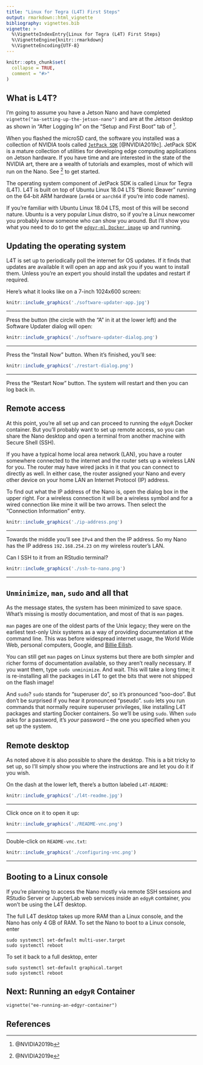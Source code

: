 ```yaml
---
title: "Linux for Tegra (L4T) First Steps"
output: rmarkdown::html_vignette
bibliography: vignettes.bib
vignette: >
  %\VignetteIndexEntry{Linux for Tegra (L4T) First Steps}
  %\VignetteEngine{knitr::rmarkdown}
  %\VignetteEncoding{UTF-8}
---
```


```r
knitr::opts_chunk$set(
  collapse = TRUE,
  comment = "#>"
)
```

## What is L4T?
I'm going to assume you have a Jetson Nano and have completed
`vignette("aa-setting-up-the-jetson-nano")` and are at the Jetson desktop as
shown in "After Logging In" on the "Setup and First Boot" tab of
^[@NVIDIA2019b].

When you flashed the microSD card, the software you installed was a collection
of NVIDIA tools called
[`JetPack SDK`](https://developer.nvidia.com/embedded/jetpack)
[@NVIDIA2019c]. JetPack SDK is a mature collection of utilities for developing
edge computing applications on Jetson hardware. If you have time and are
interested in the state of the NVIDIA art, there are a wealth of tutorials and
examples, most of which will run on the Nano. See ^[@NVIDIA2019e] to get started.

The operating system component of JetPack SDK is called Linux for Tegra (L4T).
L4T is built on top of Ubuntu Linux 18.04 LTS "Bionic Beaver" running on the
64-bit ARM hardware (`arm64` or `aarch64` if you're into code names).

If you're familiar with Ubuntu Linux 18.04 LTS, most of this will be second
nature. Ubuntu is a very popular Linux distro, so if you're a Linux newcomer
you probably know someone who can show you around. But I'll show you what you
need to do to get the
[`edgyr-ml Docker image`](https://hub.docker.com/repository/docker/znmeb/edgyr-ml)
up and running.

## Updating the operating system
L4T is set up to periodically poll the internet for OS updates. If it finds
that updates are available it will open an app and ask you if you want to
install them. Unless you're an expert you should install the updates and
restart if required.

Here's what it looks like on a 7-inch 1024x600 screen:

```r
knitr::include_graphics('./software-updater-app.jpg')
```

--------------------

Press the button (the circle with the "A" in it at the lower left) and the
Software Updater dialog will open:

```r
knitr::include_graphics('./software-updater-dialog.png')
```

--------------------

Press the "Install Now" button. When it's finished, you'll see:

```r
knitr::include_graphics('./restart-dialog.png')
```

--------------------

Press the "Restart Now" button. The system will restart and then you can log
back in.

## Remote access
At this point, you're all set up and can proceed to running the `edgyR` Docker
container. But you'll probably want to set up remote access, so you can share
the Nano desktop and open a terminal from another machine with Secure Shell
(SSH).

If you have a typical home local area network (LAN), you have a router
somewhere connected to the internet and the router sets up a wireless LAN for
you. The router may have wired jacks in it that you can connect to directly as
well. In either case, the router assigned your Nano and every other device on
your home LAN an Internet Protocol (IP) address.

To find out what the IP address of the Nano is, open the dialog box in the
upper right. For a wireless connection it will be a wireless symbol and for a
wired connection like mine it will be two arrows. Then select the "Connection
Information" entry.

```r
knitr::include_graphics('./ip-address.png')
```

--------------------

Towards the middle you'll see `IPv4` and then the IP address. So my Nano has
the IP address `192.168.254.23` on my wireless router's LAN.

Can I SSH to it from an RStudio terminal?

```r
knitr::include_graphics('./ssh-to-nano.png')
```

--------------------

## `Unminimize`, `man`, `sudo` and all that
As the message states, the system has been minimized to save space. What's
missing is mostly documentation, and most of that is `man` pages.

`man` pages are one of the oldest parts of the Unix legacy; they were on the
earliest text-only Unix systems as a way of providing documentation at the
command line. This was before widespread internet usage, the World Wide Web,
personal computers, Google, and [Billie Eilish](https://www.billieeilish.com/).

You can still get `man` pages on Linux systems but there are both simpler and
richer forms of documentation available, so they aren't really necessary. If
you want them, type `sudo unminimize`. And wait. This will take a long time;
it is re-installing all the packages in L4T to get the bits that were not
shipped on the flash image!

And `sudo`? `sudo` stands for "superuser do", so it's pronounced "soo-doo".
But don't be surprised if you hear it pronounced "pseudo". `sudo` lets you run
commands that normally require superuser privileges, like installing L4T
packages and starting Docker containers. So we'll be using `sudo`. When `sudo`
asks for a password, it's *your* password -- the one you specified when you
set up the system.

## Remote desktop
As noted above it is also possible to share the desktop. This is a bit tricky
to set up, so I'll simply show you where the instructions are and let you do
it if you wish.

On the dash at the lower left, there's a button labeled `L4T-README`:

```r
knitr::include_graphics('./l4t-readme.jpg')
```

--------------------

Click once on it to open it up:

```r
knitr::include_graphics('./README-vnc.png')
```

--------------------

Double-click on `README-vnc.txt`:

```r
knitr::include_graphics('./configuring-vnc.png')
```

--------------------

## Booting to a Linux console
If you're planning to access the Nano mostly via remote SSH sessions and
RStudio Server or JupyterLab web services inside an `edgyR` container, you
won't be using the L4T desktop.

The full L4T desktop takes up more RAM than a Linux console, and the Nano has
only 4 GB of RAM. To set the Nano to boot to a Linux console, enter

```
sudo systemctl set-default multi-user.target
sudo systemctl reboot
```

To set it back to a full desktop, enter

```
sudo systemctl set-default graphical.target
sudo systemctl reboot
```

## Next: Running an `edgyR` Container

`vignette("ee-running-an-edgyr-container")`

## References
